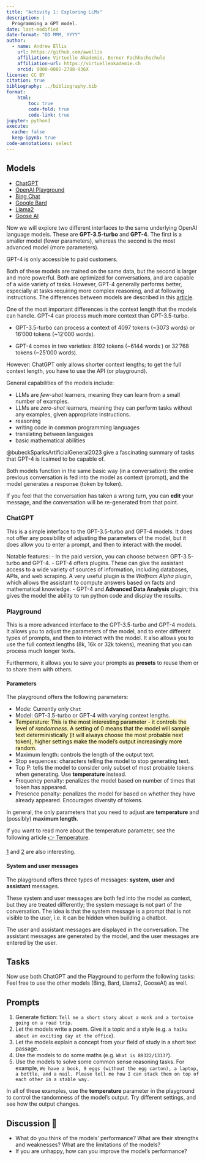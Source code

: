 ```yaml
---
title: "Activity 1: Exploring LLMs"
description: |
  Programming a GPT model.
date: last-modified
date-format: "DD MMM, YYYY"
author: 
  - name: Andrew Ellis
    url: https://github.com/awellis
    affiliation: Virtuelle Akademie, Berner Fachhochschule
    affiliation-url: https://virtuelleakademie.ch
    orcid: 0000-0002-2788-936X
license: CC BY
citation: true
bibliography: ../bibliography.bib
format:
    html:
        toc: true
        code-fold: true
        code-link: true
jupyter: python3
execute: 
  cache: false
  keep-ipynb: true
code-annotations: select
---
```



## Models
- [ChatGPT](https://chat.openai.com/)
- [OpenAI Playground](https://platform.openai.com/playground)
- [Bing Chat](https://www.bing.com/)
- [Google Bard](https://bard.google.com/)
- [Llama2](https://www.llama2.ai/)
- [Goose AI](https://goose.ai/playground)

Now we will explore two different interfaces to the same underlying OpenAI language models. These are **GPT-3.5-turbo** and **GPT-4**. The first is a smaller model (fewer parameters), whereas the second is the most advanced model (more parameters). 

[GPT-4 is only accessible to paid customers.]{.aside}

Both of these models are trained on the same data, but the second is larger and more powerful. Both are optimized for conversations, and are capable of a wide variety of tasks. However, GPT-4 generally performs better, especially at tasks requiring more complex reasoning, and at following instructions. The differences between models are described in this [article](https://openai.com/research/gpt-4).

One of the most important differences is the context length that the models can handle. GPT-4 can process much more context than GPT-3.5-turbo. 


- GPT-3.5-turbo can process a context of 4097 tokens (~3073 words) or 16'000 tokens (~12'000 words).

- GPT-4 comes in two varieties: 8192 tokens (~6144 words ) or 32'768 tokens (~25'000 words).

[However: ChatGPT only allows shorter context lengths; to get the full context length, you have to use the API (or playground).]{.aside}


General capabilities of the models include:

- LLMs are *few-shot* learners, meaning they can learn from a small number of examples.
- LLMs are *zero-shot* learners, meaning they can perform tasks without any examples, given appropriate instructions.
- reasoning
- writing code in common programming languages
- translating between languages
- basic mathematical abilities

@bubeckSparksArtificialGeneral2023 give a fascinating summary of tasks that GPT-4 is lcaimed to be capable of.


Both models function in the same basic way (in a conversation): the entire previous conversation is fed into the model as context (prompt), and the model generates a response (token by token). 

If you feel that the conversation has taken a wrong turn, you can **edit** your message, and the conversation will be re-generated from that point.




### ChatGPT

This is a simple interface to the GPT-3.5-turbo and GPT-4 models. It does not offer any possibility of adjusting the parameters of the model, but it does allow you to enter a prompt, and then to interact with the model.

Notable features:
- In the paid version, you can choose between GPT-3.5-turbo and GPT-4.
- GPT-4 offers plugins. These can give the assistant access to a wide variety of sources of information, including databases, APIs, and web scraping. A very useful plugin is the *Wolfram Alpha* plugin, which allows the assistant to compute answers based on facts and mathematical knowledge.
- GPT-4 and **Advanced Data Analysis** plugin; this gives the model the ability to run python code and display the results.



### Playground

This is a more advanced interface to the GPT-3.5-turbo and GPT-4 models. It allows you to adjust the parameters of the model, and to enter different types of prompts, and then to interact with the model. It also allows you to use the full context lengths (8k, 16k or 32k tokens), meaning that you can process much longer texts.

Furthermore, it allows you to save your prompts as **presets** to reuse them or to share them with others.

#### Parameters
The playground offers the following parameters:

- Mode: Currently only `Chat`
- Model: GPT-3.5-turbo or GPT-4 with varying context lengths.
- <mark style="background: #FFF3A3A6;">Temperature: This is the most interesting parameter - it controls the level of _randomness_. A setting of 0 means that the model will sample text deterministically (it will always choose the most probable next token), higher settings make the model's output increasingly more random.</mark>
- Maximum length: controls the length of the output text.
- Stop sequences: characters telling the model to stop generating text.
- Top P: tells the model to consider only subset of most probable tokens when generating. Use **temperature** instead.
- Frequency penalty: penalizes the model based on number of times that token has appeared.
- Presence penalty: penalizes the model for based on whether they have already appeared. Encourages diversity of tokens.

In general, the only parameters that you need to adjust are **temperature** and (possibly) **maximum length**. 


If you want to read more about the temperature parameter, see the following article
[👉 Temperature](https://docs.cohere.com/docs/temperature).


[[1](https://www.prompthub.us/blog/understanding-openai-parameters-how-to-optimize-your-prompts-for-better-outputs) and 
[2](https://shivammehta25.github.io/posts/temperature-in-language-models-open-ai-whisper-probabilistic-machine-learning/) are also interesting.]{.aside}




#### System and user messages
The playground offers three types of messages: **system**, **user** and **assistant** messages. 

These system and user messages are both fed into the model as context, but they are treated differently; the system message is not part of the conversation. The idea is that the system message is a prompt that is not visible to the user, i.e. it can be hidden when building a chatbot.

The user and assistant messages are displayed in the conversation. The assistant messages are generated by the model, and the user messages are entered by the user.



## Tasks

Now use both ChatGPT and the Playground to perform the following tasks:
[Feel free to use the other models (Bing, Bard, Llama2, GooseAI) as well.]{.aside}

:::{.callout-tip}
## Prompts

1) Generate fiction: `Tell me a short story about a monk and a tortoise going on a road trip.`
2)	Let the models write a poem. Give it a topic and a style (e.g. `a haiku about an exciting day at the office`).
3) Let the models explain a concept from your field of study in a short text passage.
4) Use the models to do some maths (e.g. `What is 89322/1313?`).
5) Use the models to solve some common sense reasoning tasks. For example, `We have a book, 9 eggs (without the egg carton), a laptop, a bottle, and a nail. Please tell me how I can stack them on top of each other in a stable way.`
:::

In all of these examples, use the **temperature** parameter in the playground to control the randomness of the model's output. Try different settings, and see how the output changes.


:::{.callout-caution}
## Discussion 💬 

- What do you think of the models' performance? What are their strengths and weaknesses? What are the limitations of the models? 
- If you are unhappy, how can you improve the model's performance?

:::
